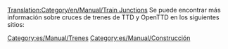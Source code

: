 [[Translation:Category/en/Manual/Train Junctions]]
Se puede encontrar más información sobre cruces de trenes de TTD y OpenTTD en los siguientes sitios:
{{Page:es/Community/Junctionary/Cruces de ferrocarril}}

[[Category:es/Manual/Trenes]]
[[Category:es/Manual/Construcción]]